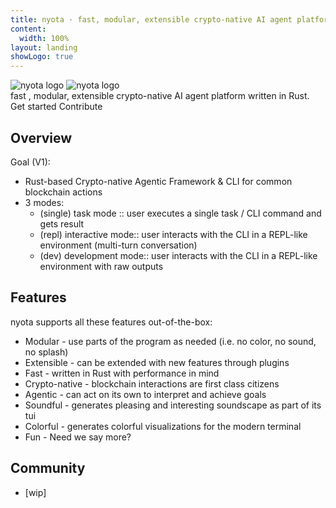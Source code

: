 ```yaml
---
title: nyota · fast, modular, extensible crypto-native AI agent platform written in Rust
content:
  width: 100%
layout: landing
showLogo: true
---
```



<div className="max-w-[1120px] mx-auto vp-doc relative px-[24px] mb-[96px] mt-[32px] md:px-0 md:mb-[64px]">
  <div className="pt-[88px] max-sm:pt-0">
    <div className="max-sm:px-0 flex justify-center z-0 max-md:justify-center">
      <div className="space-y-8 flex flex-col items-center justify-center max-md:items-center">
        <img className="h-[120px] max-sm:h-[60px]" src="/icon-nyota-light.png" alt="nyota logo" />
        <img className="h-[72px] max-sm:h-[60px]" src="/logo-nyota-light.svg" alt="nyota logo" />
        <div className="font-regular text-[21px] max-sm:text-[18px] text-[#919193] max-md:text-center"><span className="text-black dark:text-white">fast </span>, <span className="text-black dark:text-white">modular</span>, <span className="text-black dark:text-white">extensible</span> crypto-native AI agent platform written in Rust.</div>
        <div className="flex justify-center space-x-2">
          <HomePage.Button href="/docs/getting-started" variant="accent">Get started</HomePage.Button>
          <HomePage.Button href="https://github.com/KagemniKarimu/nyota">Contribute</HomePage.Button>
        </div>
      </div>
    </div>
</div>
</div>

<article className="vocs_Content max-w-3xl mt-[-80px] mx-auto">

#
# Overview
Goal (V1):
- Rust-based Crypto-native Agentic Framework & CLI for common blockchain actions
- 3 modes:
  - (single) task mode :: user executes a single task / CLI command and gets result
  - (repl) interactive mode:: user interacts with the CLI in a REPL-like environment (multi-turn conversation)
  - (dev) development mode:: user interacts with the CLI in a REPL-like environment with raw outputs

# Features

nyota supports all these features out-of-the-box:

- Modular - use parts of the program as needed (i.e. no color, no sound, no splash)
- Extensible - can be extended with new features through plugins
- Fast - written in Rust with performance in mind
- Crypto-native - blockchain interactions are first class citizens
- Agentic - can act on its own to interpret and achieve goals
- Soundful - generates pleasing and interesting soundscape as part of its tui
- Colorful - generates colorful visualizations for the modern terminal
- Fun - Need we say more?

# Community

- [wip]

</article>

